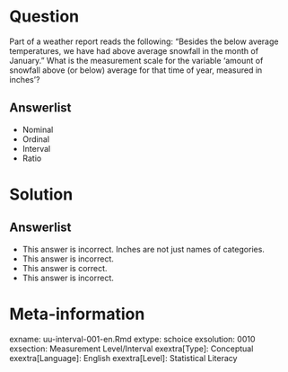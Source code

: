 Question
========
  
Part of a weather report reads the following: “Besides the below average temperatures, we have had above average snowfall in the month of January.” What is the measurement scale for the variable ‘amount of snowfall above (or below) average for that time of year, measured in inches’?
  
Answerlist
----------
* Nominal
* Ordinal
* Interval
* Ratio

Solution
========

Answerlist
----------
* This answer is incorrect. Inches are not just names of categories.
* This answer is incorrect. 
* This answer is correct.
* This answer is incorrect.

Meta-information
================
exname: uu-interval-001-en.Rmd
extype: schoice
exsolution: 0010
exsection: Measurement Level/Interval
exextra[Type]: Conceptual
exextra[Language]: English
exextra[Level]: Statistical Literacy